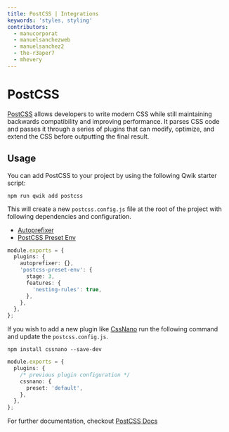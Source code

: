 ```yaml
---
title: PostCSS | Integrations
keywords: 'styles, styling'
contributors:
  - manucorporat
  - manuelsanchezweb
  - manuelsanchez2
  - the-r3aper7
  - mhevery
---
```


# PostCSS

[PostCSS](https://postcss.org/) allows developers to write modern CSS while still maintaining backwards compatibility and improving performance. It parses CSS code and passes it through a series of plugins that can modify, optimize, and extend the CSS before outputting the final result.

## Usage

You can add PostCSS to your project by using the following Qwik starter script:

```shell
npm run qwik add postcss
```

This will create a new `postcss.config.js` file at the root of the project with following dependencies and configuration.

- [Autoprefixer](https://github.com/postcss/autoprefixer)
- [PostCSS Preset Env](https://preset-env.cssdb.org/)

```ts title="postcss.config.js"
module.exports = {
  plugins: {
    autoprefixer: {},
    'postcss-preset-env': {
      stage: 3,
      features: {
        'nesting-rules': true,
      },
    },
  },
};
```

If you wish to add a new plugin like [CssNano](https://cssnano.co/) run the following command and update the `postcss.config.js`.

```shell
npm install cssnano --save-dev
```

```ts title="postcss.config.js"
module.exports = {
  plugins: {
    /* previous plugin configuration */
    cssnano: {
      preset: 'default',
    },
  },
};
```

For further documentation, checkout [PostCSS Docs](https://postcss.org/docs/)
